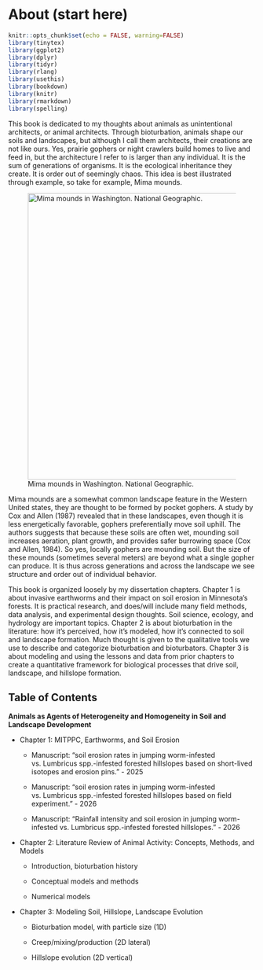 # About (start here)

```r
knitr::opts_chunk$set(echo = FALSE, warning=FALSE)
library(tinytex)
library(ggplot2)
library(dplyr)
library(tidyr)
library(rlang)
library(usethis)
library(bookdown)
library(knitr)
library(rmarkdown)
library(spelling)
```

This book is dedicated to my thoughts about animals as unintentional architects, or animal architects. Through bioturbation, animals shape our soils and landscapes, but although I call them architects, their creations are not like ours. Yes, prairie gophers or night crawlers build homes to live and feed in, but the architecture I refer to is larger than any individual. It is the sum of generations of organisms. It is the ecological inheritance they create. It is order out of seemingly chaos. This idea is best illustrated through example, so take for example, Mima mounds.

![Mima mounds in Washington. National Geographic.](images/clipboard-4281517013.png){width="583"}

Mima mounds are a somewhat common landscape feature in the Western United states, they are thought to be formed by pocket gophers. A study by Cox and Allen (1987) revealed that in these landscapes, even though it is less energetically favorable, gophers preferentially move soil uphill. The authors suggests that because these soils are often wet, mounding soil increases aeration, plant growth, and provides safer burrowing space (Cox and Allen, 1984). So yes, locally gophers are mounding soil. But the size of these mounds (sometimes several meters) are beyond what a single gopher can produce. It is thus across generations and across the landscape we see structure and order out of individual behavior.

This book is organized loosely by my dissertation chapters. Chapter 1 is about invasive earthworms and their impact on soil erosion in Minnesota's forests. It is practical research, and does/will include many field methods, data analysis, and experimental design thoughts. Soil science, ecology, and hydrology are important topics. Chapter 2 is about bioturbation in the literature: how it's perceived, how it's modeled, how it's connected to soil and landscape formation. Much thought is given to the qualitative tools we use to describe and categorize bioturbation and bioturbators. Chapter 3 is about modeling and using the lessons and data from prior chapters to create a quantitative framework for biological processes that drive soil, landscape, and hillslope formation.

## Table of Contents

**Animals as Agents of Heterogeneity and Homogeneity in Soil and Landscape Development**

-   Chapter 1: MITPPC, Earthworms, and Soil Erosion

    -   Manuscript: "soil erosion rates in jumping worm-infested vs. Lumbricus spp.-infested forested hillslopes based on short-lived isotopes and erosion pins." - 2025

    -   Manuscript: "soil erosion rates in jumping worm-infested vs. Lumbricus spp.-infested forested hillslopes based on field experiment." - 2026

    -   Manuscript: "Rainfall intensity and soil erosion in jumping worm-infested vs. Lumbricus spp.-infested forested hillslopes." - 2026

-   Chapter 2: Literature Review of Animal Activity: Concepts, Methods, and Models

    -   Introduction, bioturbation history

    -   Conceptual models and methods

    -   Numerical models

-   Chapter 3: Modeling Soil, Hillslope, Landscape Evolution

    -   Bioturbation model, with particle size (1D)

    -   Creep/mixing/production (2D lateral)

    -   Hillslope evolution (2D vertical)
